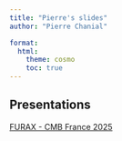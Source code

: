 ```yaml
---
title: "Pierre's slides"
author: "Pierre Chanial"

format:
  html:
    theme: cosmo
    toc: true
---
```


## Presentations

[FURAX - CMB France 2025](2025cmbfrance/)
